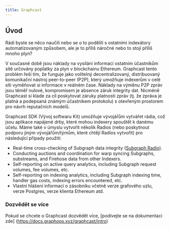 ```yaml
---
title: Graphcast
---
```


## Úvod

Rádi byste se něco naučili nebo se o to podělili s ostatními indexátory automatizovaným způsobem, ale je to příliš náročné nebo to stojí příliš mnoho plyn?

V současné době jsou náklady na vysílání informací ostatním účastníkům sítě určovány poplatky za plyn v blockchainu Ethereum. Graphcast tento problém řeší tím, že funguje jako volitelný decentralizovaný, distribuovaný komunikační nástroj peer-to-peer (P2P), který umožňuje indexerům v celé síti vyměňovat si informace v reálném čase. Náklady na výměnu P2P zpráv jsou téměř nulové, kompromisem je absence záruk integrity dat. Nicméně Graphcast si klade za cíl poskytovat záruky platnosti zpráv (tj. že zpráva je platná a podepsaná známým účastníkem protokolu) s otevřeným prostorem pro návrh reputačních modelů.

Graphcast SDK (Vývoj softwaru Kit) umožňuje vývojářům vytvářet rádia, což jsou aplikace napájené drby, které mohou indexery spouštět k danému účelu. Máme také v úmyslu vytvořit několik Radios (nebo poskytnout podporu jiným vývojářům/týmům, které chtějí Radios vytvořit) pro následující případy použití:

- Real-time cross-checking of Subgraph data integrity ([Subgraph Radio](https://docs.graphops.xyz/graphcast/radios/subgraph-radio/intro)).
- Conducting auctions and coordination for warp syncing Subgraphs, substreams, and Firehose data from other Indexers.
- Self-reporting on active query analytics, including Subgraph request volumes, fee volumes, etc.
- Self-reporting on indexing analytics, including Subgraph indexing time, handler gas costs, indexing errors encountered, etc.
- Vlastní hlášení informací o zásobníku včetně verze grafového uzlu, verze Postgres, verze klienta Ethereum atd.

### Dozvědět se více

Pokud se chcete o Graphcast dozvědět více, [podívejte se na dokumentaci zde] (https://docs.graphops.xyz/graphcast/intro)
